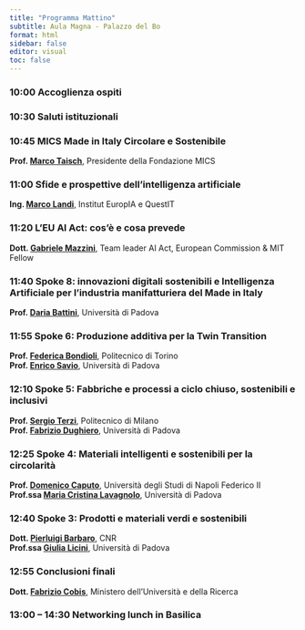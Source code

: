 ```yaml
---
title: "Programma Mattino"
subtitle: Aula Magna - Palazzo del Bo
format: html
sidebar: false
editor: visual
toc: false
---
```


### 10:00 Accoglienza ospiti

### 10:30 Saluti istituzionali

### 10:45 MICS Made in Italy Circolare e Sostenibile

**Prof. [Marco Taisch](https://it.linkedin.com/in/marcotaisch)**, Presidente della Fondazione MICS

### 11:00 Sfide e prospettive dell'intelligenza artificiale

**Ing. [Marco Landi](https://www.linkedin.com/in/marco-landi-6bb8474/)**, Institut EuropIA e QuestIT

### 11:20 L’EU AI Act: cos’è e cosa prevede

**Dott. [Gabriele Mazzini](https://www.linkedin.com/in/gabriele-mazzini-2baa948/)**, Team leader AI Act, European Commission & MIT Fellow

### 11:40 Spoke 8: innovazioni digitali sostenibili e Intelligenza Artificiale per l'industria manifatturiera del Made in Italy

**Prof. [Daria Battini](https://www.linkedin.com/in/daria-battini-b7664011/)**, Università di Padova

### 11:55 Spoke 6: Produzione additiva per la Twin Transition

**Prof. [Federica Bondioli](https://www.linkedin.com/in/federica-bondioli-123002a/)**, Politecnico di Torino\
**Prof. [Enrico Savio](https://www.linkedin.com/in/enricosavio/)**, Università di Padova

### 12:10 Spoke 5: Fabbriche e processi a ciclo chiuso, sostenibili e inclusivi

**Prof. [Sergio Terzi](https://www.linkedin.com/in/sergioterzi/)**, Politecnico di Milano\
**Prof. [Fabrizio Dughiero](https://www.linkedin.com/in/fabrizio-dughiero-2b770721/)**, Università di Padova

### 12:25 Spoke 4: Materiali intelligenti e sostenibili per la circolarità

**Prof. [Domenico Caputo](https://www.linkedin.com/in/domenico-caputo-98867a2/)**, Università degli Studi di Napoli Federico II\
**Prof.ssa [Maria Cristina Lavagnolo](https://www.linkedin.com/in/maria-cristina-lavagnolo-1208397a/)**, Università di Padova

### 12:40 Spoke 3: Prodotti e materiali verdi e sostenibili

**Dott. [Pierluigi Barbaro](https://www.linkedin.com/in/pierluigi-barbaro-53540675/)**, CNR\
**Prof.ssa [Giulia Licini](https://www.linkedin.com/in/giulia-licini-0357589/)**, Università di Padova

### 12:55 Conclusioni finali

**Dott. [Fabrizio Cobis](https://www.linkedin.com/in/fabrizio-cobis-6a88ba12/)**, Ministero dell’Università e della Ricerca

### 13:00 – 14:30 Networking lunch in Basilica
